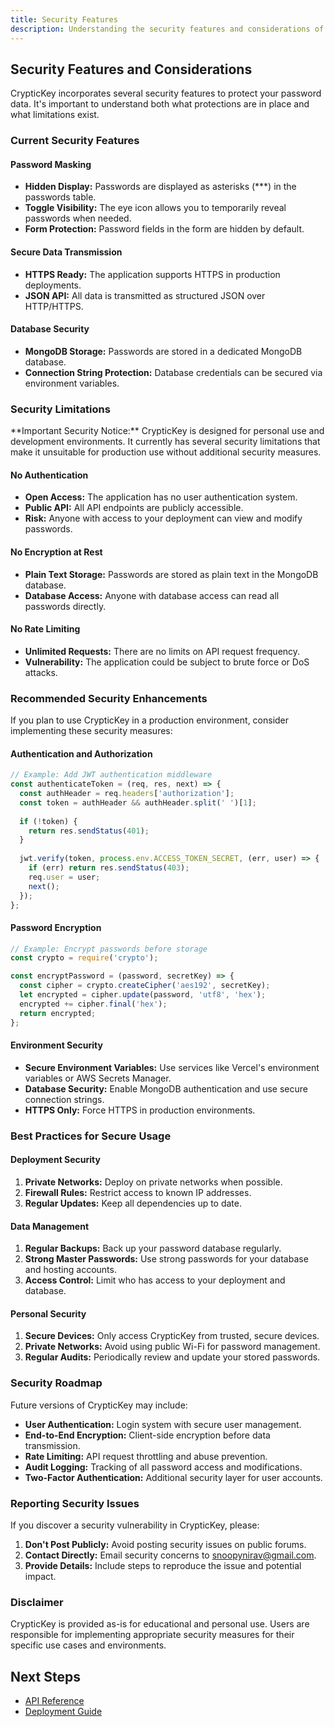 ```yaml
---
title: Security Features
description: Understanding the security features and considerations of CrypticKey.
---
```


## Security Features and Considerations

CrypticKey incorporates several security features to protect your password data. It's important to understand both what protections are in place and what limitations exist.

### Current Security Features

#### Password Masking
- **Hidden Display:** Passwords are displayed as asterisks (***) in the passwords table.
- **Toggle Visibility:** The eye icon allows you to temporarily reveal passwords when needed.
- **Form Protection:** Password fields in the form are hidden by default.

#### Secure Data Transmission
- **HTTPS Ready:** The application supports HTTPS in production deployments.
- **JSON API:** All data is transmitted as structured JSON over HTTP/HTTPS.

#### Database Security
- **MongoDB Storage:** Passwords are stored in a dedicated MongoDB database.
- **Connection String Protection:** Database credentials can be secured via environment variables.

### Security Limitations

<Warning>
**Important Security Notice:** CrypticKey is designed for personal use and development environments. It currently has several security limitations that make it unsuitable for production use without additional security measures.
</Warning>

#### No Authentication
- **Open Access:** The application has no user authentication system.
- **Public API:** All API endpoints are publicly accessible.
- **Risk:** Anyone with access to your deployment can view and modify passwords.

#### No Encryption at Rest
- **Plain Text Storage:** Passwords are stored as plain text in the MongoDB database.
- **Database Access:** Anyone with database access can read all passwords directly.

#### No Rate Limiting
- **Unlimited Requests:** There are no limits on API request frequency.
- **Vulnerability:** The application could be subject to brute force or DoS attacks.

### Recommended Security Enhancements

If you plan to use CrypticKey in a production environment, consider implementing these security measures:

#### Authentication and Authorization
```javascript
// Example: Add JWT authentication middleware
const authenticateToken = (req, res, next) => {
  const authHeader = req.headers['authorization'];
  const token = authHeader && authHeader.split(' ')[1];
  
  if (!token) {
    return res.sendStatus(401);
  }
  
  jwt.verify(token, process.env.ACCESS_TOKEN_SECRET, (err, user) => {
    if (err) return res.sendStatus(403);
    req.user = user;
    next();
  });
};
```

#### Password Encryption
```javascript
// Example: Encrypt passwords before storage
const crypto = require('crypto');

const encryptPassword = (password, secretKey) => {
  const cipher = crypto.createCipher('aes192', secretKey);
  let encrypted = cipher.update(password, 'utf8', 'hex');
  encrypted += cipher.final('hex');
  return encrypted;
};
```

#### Environment Security
- **Secure Environment Variables:** Use services like Vercel's environment variables or AWS Secrets Manager.
- **Database Security:** Enable MongoDB authentication and use secure connection strings.
- **HTTPS Only:** Force HTTPS in production environments.

### Best Practices for Secure Usage

#### Deployment Security
1. **Private Networks:** Deploy on private networks when possible.
2. **Firewall Rules:** Restrict access to known IP addresses.
3. **Regular Updates:** Keep all dependencies up to date.

#### Data Management
1. **Regular Backups:** Back up your password database regularly.
2. **Strong Master Passwords:** Use strong passwords for your database and hosting accounts.
3. **Access Control:** Limit who has access to your deployment and database.

#### Personal Security
1. **Secure Devices:** Only access CrypticKey from trusted, secure devices.
2. **Private Networks:** Avoid using public Wi-Fi for password management.
3. **Regular Audits:** Periodically review and update your stored passwords.

### Security Roadmap

Future versions of CrypticKey may include:

- **User Authentication:** Login system with secure user management.
- **End-to-End Encryption:** Client-side encryption before data transmission.
- **Rate Limiting:** API request throttling and abuse prevention.
- **Audit Logging:** Tracking of all password access and modifications.
- **Two-Factor Authentication:** Additional security layer for user accounts.

### Reporting Security Issues

If you discover a security vulnerability in CrypticKey, please:

1. **Don't Post Publicly:** Avoid posting security issues on public forums.
2. **Contact Directly:** Email security concerns to [snoopynirav@gmail.com](mailto:snoopynirav@gmail.com).
3. **Provide Details:** Include steps to reproduce the issue and potential impact.

### Disclaimer

CrypticKey is provided as-is for educational and personal use. Users are responsible for implementing appropriate security measures for their specific use cases and environments.

## Next Steps

- [API Reference](/api-reference/introduction)
- [Deployment Guide](/deployment/vercel)
